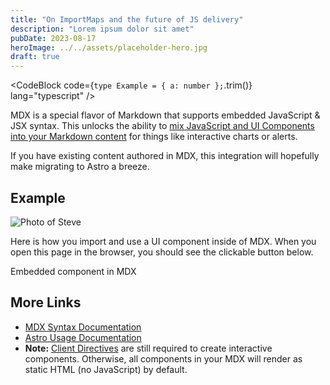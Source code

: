 ```yaml
---
title: "On ImportMaps and the future of JS delivery"
description: "Lorem ipsum dolor sit amet"
pubDate: 2023-08-17
heroImage: ../../assets/placeholder-hero.jpg
draft: true
---
```



<CodeBlock
  code={`
type Example = { a: number };
`.trim()}
  lang="typescript"
/>

MDX is a special flavor of Markdown that supports embedded JavaScript & JSX syntax. This unlocks the ability to [mix JavaScript and UI Components into your Markdown content](https://docs.astro.build/en/guides/markdown-content/#mdx-features) for things like interactive charts or alerts.

If you have existing content authored in MDX, this integration will hopefully make migrating to Astro a breeze.

## Example

<Image
  src={steve}
  alt="Photo of Steve"
  format="webp"
  quality="med"
  class="h-48 w-full rounded object-cover object-center"
/>

Here is how you import and use a UI component inside of MDX.
When you open this page in the browser, you should see the clickable button below.

<HeaderLink href="#" onclick="alert('clicked!')">
  Embedded component in MDX
</HeaderLink>

## More Links

- [MDX Syntax Documentation](https://mdxjs.com/docs/what-is-mdx)
- [Astro Usage Documentation](https://docs.astro.build/en/guides/markdown-content/#markdown-and-mdx-pages)
- **Note:** [Client Directives](https://docs.astro.build/en/reference/directives-reference/#client-directives) are still required to create interactive components. Otherwise, all components in your MDX will render as static HTML (no JavaScript) by default.
